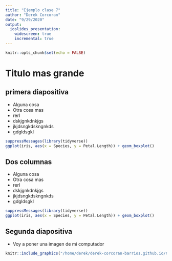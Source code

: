 ```yaml
---
title: "Ejemplo clase 7"
author: "Derek Corcoran"
date: "9/29/2020"
output:
  ioslides_presentation:
    widescreen: true
    incremental: true
---
```


```r
knitr::opts_chunk$set(echo = FALSE)
```

# Titulo mas grande

## primera diapositiva {.smaller .build}

* Alguna cosa
* Otra cosa mas
* rerl
* dskjgnkdnkjgs
* jkjdsngkdskngnkds
* gdgldsgkl

```r
suppressMessages(library(tidyverse))
ggplot(iris, aes(x = Species, y = Petal.Length)) + geom_boxplot()
```

## Dos columnas

<div class="columns-2">

* Alguna cosa
* Otra cosa mas
* rerl
* dskjgnkdnkjgs
* jkjdsngkdskngnkds
* gdgldsgkl

```r
suppressMessages(library(tidyverse))
ggplot(iris, aes(x = Species, y = Petal.Length)) + geom_boxplot()
```

</div>



## Segunda diapositiva


* Voy a poner una imagen de mi computador 

```r
knitr::include_graphics("/home/derek/derek-corcoran-barrios.github.io/Clase6/Citation1.png")
```

